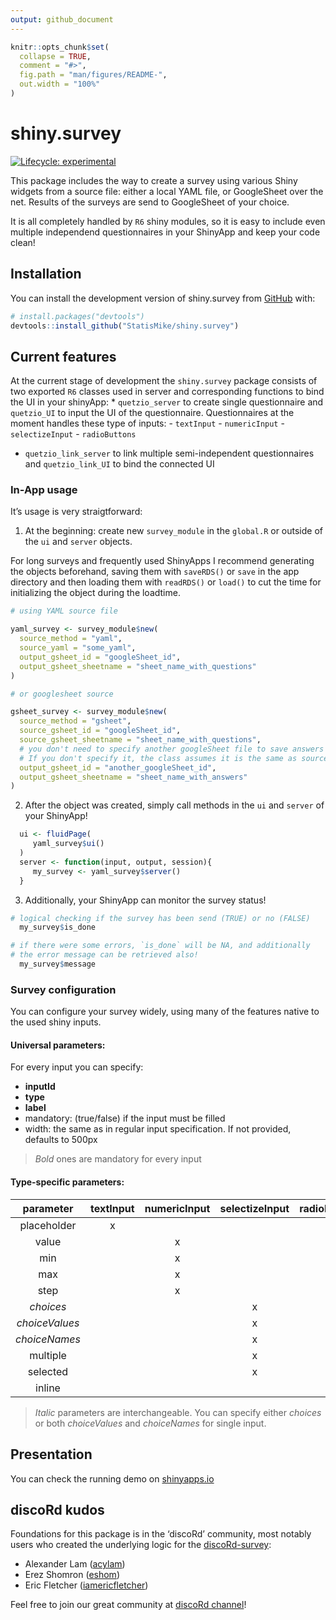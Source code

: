 ```yaml
---
output: github_document
---
```


<!-- README.md is generated from README.Rmd. Please edit that file -->

```r
knitr::opts_chunk$set(
  collapse = TRUE,
  comment = "#>",
  fig.path = "man/figures/README-",
  out.width = "100%"
)
```

# shiny.survey

<!-- badges: start -->
[![Lifecycle: experimental](https://img.shields.io/badge/lifecycle-experimental-orange.svg)](https://lifecycle.r-lib.org/articles/stages.html#experimental)
<!-- badges: end -->

This package includes the way to create a survey using various Shiny widgets
from a source file: either a local YAML file, or GoogleSheet over the net.
Results of the surveys are send to GoogleSheet of your choice.

It is all completely handled by `R6` shiny modules, so it is easy to include 
even multiple independend questionnaires in your ShinyApp and keep your code clean!

## Installation

You can install the development version of shiny.survey from [GitHub](https://github.com/) with:

``` r
# install.packages("devtools")
devtools::install_github("StatisMike/shiny.survey")
```
## Current features

At the current stage of development the `shiny.survey` package consists of two
exported `R6` classes used in server and corresponding functions to bind the
UI in your shinyApp:
* `quetzio_server` to create single questionnaire and `quetzio_UI` to input the
UI of the questionnaire. Questionnaires at the moment handles these type of inputs:
- `textInput`
- `numericInput`
- `selectizeInput`
- `radioButtons`

* `quetzio_link_server` to link multiple semi-independent questionnaires and
`quetzio_link_UI` to bind the connected UI


### In-App usage

It's usage is very straigtforward:

1. At the beginning: create new `survey_module` in the `global.R` or outside
of the `ui` and `server` objects. 

For long surveys and frequently used ShinyApps
I recommend generating the objects beforehand, saving them with `saveRDS()` or
`save` in the app directory and then loading them with `readRDS()` or `load()`
to cut the time for initializing the object during the loadtime.

```r
# using YAML source file

yaml_survey <- survey_module$new(
  source_method = "yaml",
  source_yaml = "some_yaml",
  output_gsheet_id = "googleSheet_id",
  output_gsheet_sheetname = "sheet_name_with_questions"
)

# or googlesheet source

gsheet_survey <- survey_module$new(
  source_method = "gsheet",
  source_gsheet_id = "googleSheet_id",
  source_gsheet_sheetname = "sheet_name_with_questions",
  # you don't need to specify another googleSheet file to save answers
  # If you don't specify it, the class assumes it is the same as source one
  output_gsheet_id = "another_googleSheet_id",
  output_gsheet_sheetname = "sheet_name_with_answers"
)
```

2. After the object was created, simply call methods in the `ui` and `server` of
your ShinyApp!

```r
  ui <- fluidPage(
     yaml_survey$ui()
  )
  server <- function(input, output, session){
     my_survey <- yaml_survey$server()
  }
```

3. Additionally, your ShinyApp can monitor the survey status!

```r
# logical checking if the survey has been send (TRUE) or no (FALSE)
  my_survey$is_done 

# if there were some errors, `is_done` will be NA, and additionally
# the error message can be retrieved also!
  my_survey$message
```

### Survey configuration

You can configure your survey widely, using many of the features native to the
used shiny inputs. 

#### Universal parameters:

For every input you can specify:

- **inputId**
- **type**
- **label**
- mandatory: (true/false) if the input must be filled
- width: the same as in regular input specification. If not provided, defaults
to 500px

> *Bold* ones are mandatory for every input

#### Type-specific parameters:


|    parameter   |  textInput |numericInput|selectizeInput|radioButtons|
|    :----:      |   :----:   |   :----:   |    :----:    |   :----:   |
|placeholder     |      x     |            |              |            |    
|value           |            |     x      |              |            |    
|min             |            |     x      |              |            |    
|max             |            |     x      |              |            |    
|step            |            |     x      |              |            |    
|*choices*       |            |            |       x      |      x     |    
|*choiceValues*  |            |            |       x      |      x     |    
|*choiceNames*   |            |            |       x      |      x     |    
|multiple        |            |            |       x      |            |    
|selected        |            |            |       x      |      x     |    
|inline          |            |            |              |      x     |    

>*Italic* parameters are interchangeable. You can specify either *choices* or both *choiceValues* and *choiceNames* for single input.

## Presentation

You can check the running demo on [shinyapps.io](https://statismik.shinyapps.io/shinysurvey_sneakpeek/){target="_blank"}

## discoRd kudos

Foundations for this package is in the 'discoRd' community, most notably users
who created the underlying logic for the  [discoRd-survey](https://github.com/discoRd-org/discoRd-survey){target="_blank"}:

- Alexander Lam ([acylam](https://github.com/acylam){target="_blank"})
- Erez Shomron ([eshom](https://github.com/eshom){target="_blank"})
- Eric Fletcher ([iamericfletcher](https://github.com/iamericfletcher){target="_blank"})

Feel free to join our great community at [discoRd channel](https://discord.gg/FuTSvkSCVj){target="_blank"}!
